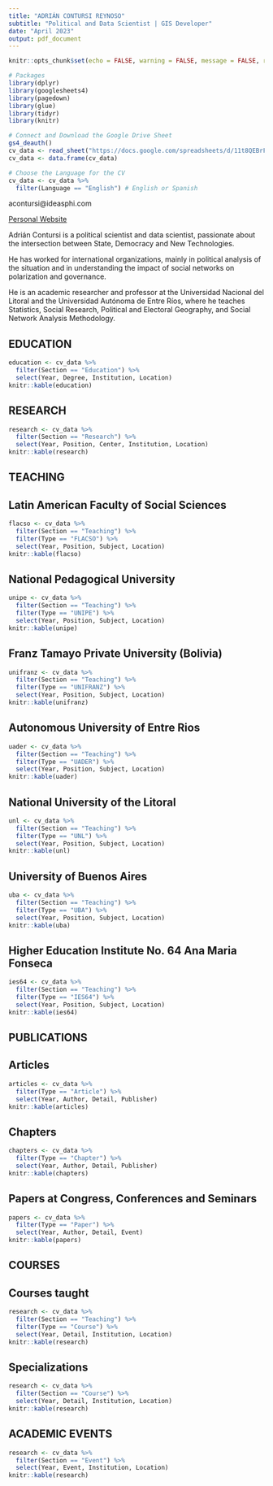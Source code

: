 ---
title: "ADRIÁN CONTURSI REYNOSO"
subtitle: "Political and Data Scientist | GIS Developer"
date: "April 2023"
output: pdf_document
---

```{r setup, include=FALSE}
knitr::opts_chunk$set(echo = FALSE, warning = FALSE, message = FALSE, results = 'asis')

# Packages
library(dplyr)
library(googlesheets4)
library(pagedown)
library(glue)
library(tidyr)
library(knitr)

# Connect and Download the Google Drive Sheet
gs4_deauth()
cv_data <- read_sheet("https://docs.google.com/spreadsheets/d/11t8QEBrF6-aY2Fgm2jB3XCWtutS3OpCHmpzoawU7fbY/edit?usp=sharing")
cv_data <- data.frame(cv_data)

# Choose the Language for the CV
cv_data <- cv_data %>%
  filter(Language == "English") # English or Spanish
```

acontursi@ideasphi.com

[Personal Website](http://www.adriancontursi.com.ar)

Adrián Contursi is a political scientist and data scientist, passionate about the intersection between State, Democracy and New Technologies. 

He has worked for international organizations, mainly in political analysis of the situation and in understanding the impact of social networks on polarization and governance.

He is an academic researcher and professor at the Universidad Nacional del Litoral and the Universidad Autónoma de Entre Ríos, where he teaches Statistics, Social Research, Political and Electoral Geography, and Social Network Analysis Methodology.

## EDUCATION
```{r}
education <- cv_data %>%
  filter(Section == "Education") %>%
  select(Year, Degree, Institution, Location)
knitr::kable(education)
```

## RESEARCH
```{r}
research <- cv_data %>%
  filter(Section == "Research") %>%
  select(Year, Position, Center, Institution, Location)
knitr::kable(research)
```

## TEACHING
## Latin American Faculty of Social Sciences
```{r}
flacso <- cv_data %>%
  filter(Section == "Teaching") %>%
  filter(Type == "FLACSO") %>%
  select(Year, Position, Subject, Location)
knitr::kable(flacso)
```

## National Pedagogical University
```{r}
unipe <- cv_data %>%
  filter(Section == "Teaching") %>%
  filter(Type == "UNIPE") %>%
  select(Year, Position, Subject, Location)
knitr::kable(unipe)
```

## Franz Tamayo Private University (Bolivia)
```{r}
unifranz <- cv_data %>%
  filter(Section == "Teaching") %>%
  filter(Type == "UNIFRANZ") %>%
  select(Year, Position, Subject, Location)
knitr::kable(unifranz)
```

## Autonomous University of Entre Rios
```{r}
uader <- cv_data %>%
  filter(Section == "Teaching") %>%
  filter(Type == "UADER") %>%
  select(Year, Position, Subject, Location)
knitr::kable(uader)
```

## National University of the Litoral
```{r}
unl <- cv_data %>%
  filter(Section == "Teaching") %>%
  filter(Type == "UNL") %>%
  select(Year, Position, Subject, Location)
knitr::kable(unl)
```

## University of Buenos Aires
```{r}
uba <- cv_data %>%
  filter(Section == "Teaching") %>%
  filter(Type == "UBA") %>%
  select(Year, Position, Subject, Location)
knitr::kable(uba)
```

## Higher Education Institute No. 64 Ana Maria Fonseca
```{r}
ies64 <- cv_data %>%
  filter(Section == "Teaching") %>%
  filter(Type == "IES64") %>%
  select(Year, Position, Subject, Location)
knitr::kable(ies64)
```


## PUBLICATIONS
## Articles
```{r}
articles <- cv_data %>%
  filter(Type == "Article") %>%
  select(Year, Author, Detail, Publisher)
knitr::kable(articles)
```

## Chapters
```{r}
chapters <- cv_data %>%
  filter(Type == "Chapter") %>%
  select(Year, Author, Detail, Publisher)
knitr::kable(chapters)
```

## Papers at Congress, Conferences and Seminars
```{r}
papers <- cv_data %>%
  filter(Type == "Paper") %>%
  select(Year, Author, Detail, Event)
knitr::kable(papers)
```


## COURSES
## Courses taught
```{r}
research <- cv_data %>%
  filter(Section == "Teaching") %>%
  filter(Type == "Course") %>%
  select(Year, Detail, Institution, Location)
knitr::kable(research)
```

## Specializations
```{r}
research <- cv_data %>%
  filter(Section == "Course") %>%
  select(Year, Detail, Institution, Location)
knitr::kable(research)
```


## ACADEMIC EVENTS
```{r}
research <- cv_data %>%
  filter(Section == "Event") %>%
  select(Year, Event, Institution, Location)
knitr::kable(research)
```
